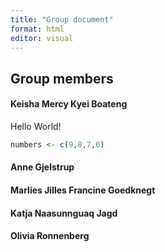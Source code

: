 ```yaml
---
title: "Group document"
format: html
editor: visual
---
```


## Group members

#### Keisha Mercy Kyei Boateng
Hello World! 
```r
numbers <- c(9,8,7,6)
```


#### Anne Gjelstrup

#### Marlies Jilles Francine Goedknegt

#### Katja Naasunnguaq Jagd

#### Olivia Ronnenberg
